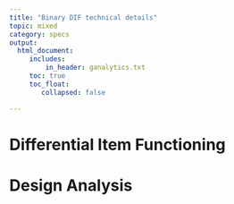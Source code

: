 ```yaml
---
title: "Binary DIF technical details"
topic: mixed
category: specs
output: 
  html_document:
     includes:
         in_header: ganalytics.txt
     toc: true
     toc_float:
        collapsed: false

---
```



# Differential Item Functioning

# Design Analysis


